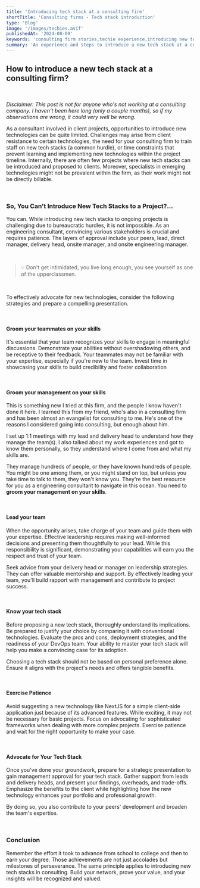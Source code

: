```yaml
---
title: 'Introducing tech stack at a consulting firm'
shortTitle: 'Consulting firms - Tech stack introduction'
type: 'Blog'
image: '/images/techies.avif'
publishedAt: '2024-08-09'
keywords: 'consulting firm stories,techie experience,introducing new tech stack'
summary: 'An experience and steps to introduce a new tech stack at a consulting firm'
---
```

## How to introduce a new tech stack at a consulting firm?

&nbsp;

*Disclaimer: This post is not for anyone who's not working at a consulting company. I haven't been here long (only a couple months), so if my observations are wrong, it could very well be wrong.* 

As a consultant involved in client projects, opportunities to introduce new technologies can be quite limited. Challenges may arise from client resistance to certain technologies, the need for your consulting firm to train staff on new tech stacks (a common hurdle), or time constraints that prevent learning and implementing new technologies within the project timeline. Internally, there are often few projects where new tech stacks can be introduced and proposed to clients. Moreover, specialists in emerging technologies might not be prevalent within the firm, as their work might not be directly billable.

&nbsp;

### So, You Can&apos;t Introduce New Tech Stacks to a Project?...

You can. While introducing new tech stacks to ongoing projects is challenging due to bureaucratic hurdles, it is not impossible. As an engineering consultant, convincing various stakeholders is crucial and requires patience. The layers of approval include your peers, lead, direct manager, delivery head, onsite manager, and onsite engineering manager.

&nbsp;

> 💡 Don&apos;t get intimidated, you live long enough, you see yourself as one of the upperclassmen.

&nbsp;

To effectively advocate for new technologies, consider the following strategies and prepare a compelling presentation.

&nbsp;

#### Groom your teammates on your skills

It&apos;s essential that your team recognizes your skills to engage in meaningful discussions. Demonstrate your abilities without overshadowing others, and be receptive to their feedback. Your teammates may not be familiar with your expertise, especially if you&apos;re new to the team. Invest time in showcasing your skills to build credibility and foster collaboration

&nbsp;

#### Groom your management on your skills

This is something new I tried at this firm, and the people I know haven&apos;t done it here. I learned this from my friend, who&apos;s also in a consulting firm and has been almost an evangelist for consulting to me. He&apos;s one of the reasons I considered going into consulting, but enough about him.

I set up 1:1 meetings with my lead and delivery head to understand how they manage the team(s). I also talked about my work experiences and got to know them personally, so they understand where I come from and what my skills are.

They manage hundreds of people, or they have known hundreds of people. You might be one among them, or you might stand on top, but unless you take time to talk to them, they won&apos;t know you. They&apos;re the best resource for you as a engineering consultant to navigate in this ocean. You need to **groom your management on your skills**.

&nbsp;

#### Lead your team

When the opportunity arises, take charge of your team and guide them with your expertise. Effective leadership requires making well-informed decisions and presenting them thoughtfully to your lead. While this responsibility is significant, demonstrating your capabilities will earn you the respect and trust of your team.

Seek advice from your delivery head or manager on leadership strategies. They can offer valuable mentorship and support. By effectively leading your team, you&apos;ll build rapport with management and contribute to project success.

&nbsp;

#### Know your tech stack

Before proposing a new tech stack, thoroughly understand its implications. Be prepared to justify your choice by comparing it with conventional technologies. Evaluate the pros and cons, deployment strategies, and the readiness of your DevOps team. Your ability to master your tech stack will help you make a convincing case for its adoption.

Choosing a tech stack should not be based on personal preference alone. Ensure it aligns with the project&apos;s needs and offers tangible benefits.

&nbsp;

#### Exercise Patience

Avoid suggesting a new technology like NextJS for a simple client-side application just because of its advanced features. While exciting, it may not be necessary for basic projects. Focus on advocating for sophisticated frameworks when dealing with more complex projects. Exercise patience and wait for the right opportunity to make your case.

&nbsp;

#### Advocate for Your Tech Stack

Once you&apos;ve done your groundwork, prepare for a strategic presentation to gain management approval for your tech stack. Gather support from leads and delivery heads, and present your findings, overheads, and trade-offs. Emphasize the benefits to the client while highlighting how the new technology enhances your portfolio and professional growth.

By doing so, you also contribute to your peers' development and broaden the team's expertise.

&nbsp;

### Conclusion

Remember the effort it took to advance from school to college and then to earn your degree. Those achievements are not just accolades but milestones of perseverance. The same principle applies to introducing new tech stacks in consulting. Build your network, prove your value, and your insights will be recognized and valued.